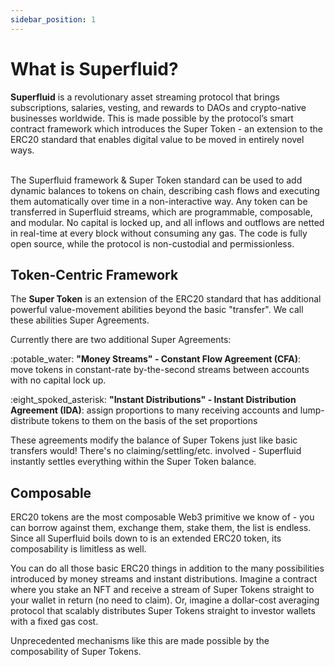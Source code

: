 ```yaml
---
sidebar_position: 1
---
```


# What is Superfluid?

**Superfluid** is a revolutionary asset streaming protocol that brings subscriptions, salaries, vesting, and rewards to DAOs and crypto-native businesses worldwide. This is made possible by the protocol’s smart contract framework which introduces the Super Token - an extension to the ERC20 standard that enables digital value to be moved in entirely novel ways.

\
The Superfluid framework & Super Token standard can be used to add dynamic balances to tokens on chain, describing cash flows and executing them automatically over time in a non-interactive way. Any token can be transferred in Superfluid streams, which are programmable, composable, and modular. No capital is locked up, and all inflows and outflows are netted in real-time at every block without consuming any gas. The code is fully open source, while the protocol is non-custodial and permissionless.

## Token-Centric Framework

The **Super Token** is an extension of the ERC20 standard that has additional powerful value-movement abilities beyond the basic "transfer". We call these abilities Super Agreements.

Currently there are two additional Super Agreements:

:potable\_water: **"Money Streams" - Constant Flow Agreement (CFA)**: move tokens in constant-rate by-the-second streams between accounts with no capital lock up.

:eight\_spoked\_asterisk: **"Instant Distributions" - Instant Distribution Agreement (IDA)**: assign proportions to many receiving accounts and lump-distribute tokens to them on the basis of the set proportions

These agreements modify the balance of Super Tokens just like basic transfers would! There's no claiming/settling/etc. involved - Superfluid instantly settles everything within the Super Token balance.

## Composable

ERC20 tokens are the most composable Web3 primitive we know of - you can borrow against them, exchange them, stake them, the list is endless. Since all Superfluid boils down to is an extended ERC20 token, its composability is limitless as well.

You can do all those basic ERC20 things in addition to the many possibilities introduced by money streams and instant distributions. Imagine a contract where you stake an NFT and receive a stream of Super Tokens straight to your wallet in return (no need to claim). Or, imagine a dollar-cost averaging protocol that scalably distributes Super Tokens straight to investor wallets with a fixed gas cost.

Unprecedented mechanisms like this are made possible by the composability of Super Tokens.
